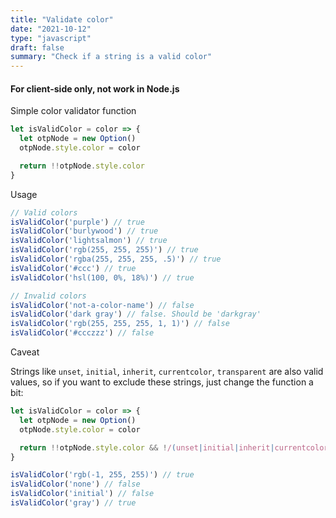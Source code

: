 ```yaml
---
title: "Validate color"
date: "2021-10-12"
type: "javascript"
draft: false
summary: "Check if a string is a valid color"
---
```


#### <Twemoji emoji="warning" /> For client-side only, not work in Node.js

Simple color validator function

```js
let isValidColor = color => {
  let otpNode = new Option()
  otpNode.style.color = color

  return !!otpNode.style.color
}
```

Usage

```js
// Valid colors
isValidColor('purple') // true
isValidColor('burlywood') // true
isValidColor('lightsalmon') // true
isValidColor('rgb(255, 255, 255)') // true
isValidColor('rgba(255, 255, 255, .5)') // true
isValidColor('#ccc') // true
isValidColor('hsl(100, 0%, 18%)') // true

// Invalid colors
isValidColor('not-a-color-name') // false
isValidColor('dark gray') // false. Should be 'darkgray'
isValidColor('rgb(255, 255, 255, 1, 1)') // false
isValidColor('#ccczzz') // false
```

Caveat

Strings like `unset`, `initial`, `inherit`, `currentcolor`, `transparent` are also valid values, so if you want to exclude these strings, just change the function a bit:

```js
let isValidColor = color => {
  let otpNode = new Option()
  otpNode.style.color = color

  return !!otpNode.style.color && !/(unset|initial|inherit|currentcolor|transparent)/i.test(color)
}

isValidColor('rgb(-1, 255, 255)') // true
isValidColor('none') // false
isValidColor('initial') // false
isValidColor('gray') // true
```
